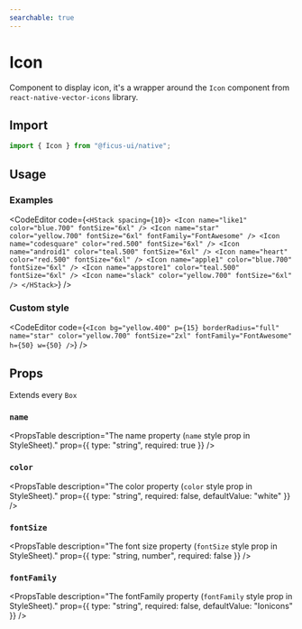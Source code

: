 ```yaml
---
searchable: true
---
```



# Icon

Component to display icon, it's a wrapper around the `Icon` component from `react-native-vector-icons` library.

## Import

```js
import { Icon } from "@ficus-ui/native";
```

## Usage

### Examples

<CodeEditor code={`<HStack spacing={10}>
  <Icon name="like1" color="blue.700" fontSize="6xl" />
  <Icon
    name="star"
    color="yellow.700"
    fontSize="6xl"
    fontFamily="FontAwesome"
  />
  <Icon name="codesquare" color="red.500" fontSize="6xl" />
  <Icon name="android1" color="teal.500" fontSize="6xl" />
  <Icon name="heart" color="red.500" fontSize="6xl" />
  <Icon name="apple1" color="blue.700" fontSize="6xl" />
  <Icon name="appstore1" color="teal.500" fontSize="6xl" />
  <Icon name="slack" color="yellow.700" fontSize="6xl" />
</HStack>`} />

### Custom style

<CodeEditor code={`<Icon
  bg="yellow.400"
  p={15}
  borderRadius="full"
  name="star"
  color="yellow.700"
  fontSize="2xl"
  fontFamily="FontAwesome"
  h={50}
  w={50}
/>`} />

## Props

Extends every `Box`

### `name`
<PropsTable
  description="The name property (`name` style prop in StyleSheet)."
  prop={{ type: "string", required: true }}
/>

### `color`
<PropsTable
  description="The color property (`color` style prop in StyleSheet)."
  prop={{ type: "string", required: false, defaultValue: "white" }}
/>

### `fontSize`
<PropsTable
  description="The font size property (`fontSize` style prop in StyleSheet)."
  prop={{ type: "string, number", required: false }}
/>

### `fontFamily`
<PropsTable
  description="The fontFamily property (`fontFamily` style prop in StyleSheet)."
  prop={{ type: "string", required: false, defaultValue: "Ionicons" }}
/>